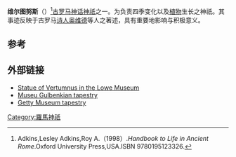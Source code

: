{{Infobox deity
| type         = Roman
| image = Gerbrand van den Eeckhout 005.jpg
| caption =维尔图努斯的相关艺术作品
| god_of = 季节、变化、植物生长、花园和果园之神
| abode =花园和果园
| symbol = 园艺工具
| consort = [[波摩纳|波摩纳]]

| festivals    = Vertumnalia 
|etruscan_equivalent=Voltumna|temples=[[阿文提诺山|阿文提诺山]]神庙}}
'''维尔图努斯'''（{{lang-la|Vertumnus}}）<ref>Adkins,Lesley Adkins,Roy A.（1998）.''Handbook to Life in Ancient Rome''.Oxford University Press,USA.ISBN 9780195123326.</ref>[[古罗马|古罗马]][[神话|神话]][[神祇|神祇]]之一。为负责四季变化以及[[植物|植物]]生长之神祇。其事迹反映于古罗马[[诗人|诗人]][[奥维德|奥维德]]等人之著述，具有重要地影响与积极意义。

== 参考 ==
{{reflist}}

==外部链接==
{{Commons category|维尔图努斯}}
*[http://www6.miami.edu/lowe/art_greco_roman.htm Statue of Vertumnus in the Lowe Museum] {{Wayback|url=http://www6.miami.edu/lowe/art_greco_roman.htm |date=20060922040602 }}
*[https://web.archive.org/web/20061002043108/http://www.museu.gulbenkian.pt/obra.asp?num=2329&nuc=a10&lang=en Museu Gulbenkian tapestry]
*[https://web.archive.org/web/20060920063251/http://www.getty.edu/art/gettyguide/artObjectDetails?artobj=6166 Getty Museum tapestry]

[[Category:羅馬神祇|Category:羅馬神祇]]


{{古罗马小作品}}